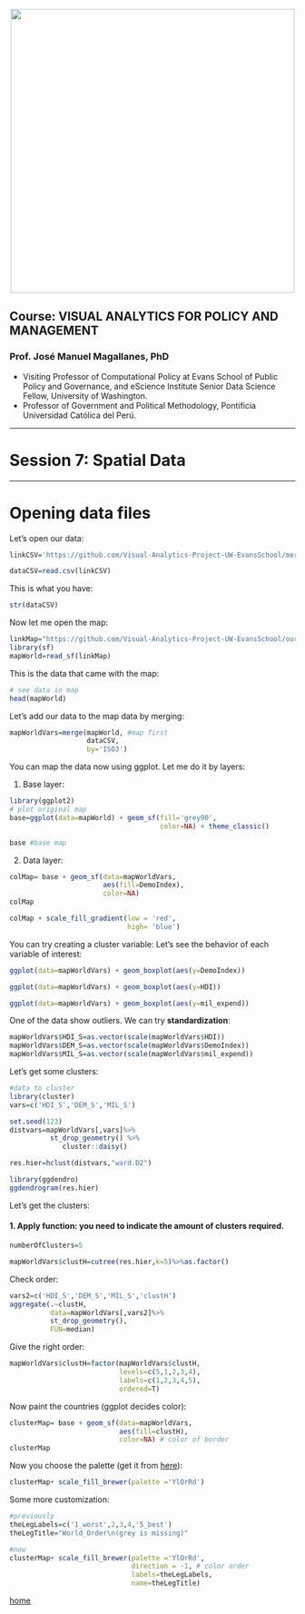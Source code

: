<br> 
<center><img src="http://i.imgur.com/sSaOozN.png" width="500"></center>


## Course: VISUAL ANALYTICS FOR POLICY AND MANAGEMENT

### Prof. José Manuel Magallanes, PhD 
* Visiting Professor of Computational Policy at Evans School of Public Policy and Governance, and eScience Institute Senior Data Science Fellow, University of Washington.
* Professor of Government and Political Methodology, Pontificia Universidad Católica del Perú. 


_____


# Session 7: Spatial Data
_____


<a id='open'></a>

# Opening data files

Let's open our data:
```r

linkCSV='https://github.com/Visual-Analytics-Project-UW-EvansSchool/mergedData/raw/main/merged_data.csv'

dataCSV=read.csv(linkCSV)
```

This is what you have:
```r
str(dataCSV)
```
Now let me open the map:


```r
linkMap="https://github.com/Visual-Analytics-Project-UW-EvansSchool/ourMap/raw/main/worldMap.geojson" # link desde github
library(sf)
mapWorld=read_sf(linkMap)
```
This is the data that came with the map:

```r
# see data in map
head(mapWorld)
```

Let's add our data to the map data by merging:

```r
mapWorldVars=merge(mapWorld, #map first
                   dataCSV, 
                   by='ISO3') 
```


You can map the data now using ggplot. Let me do it by layers:

1. Base layer: 

```r
library(ggplot2)
# plot original map
base=ggplot(data=mapWorld) + geom_sf(fill='grey90',
                                     color=NA) + theme_classic()

base #base map

```

2. Data layer:

```r
colMap= base + geom_sf(data=mapWorldVars,
                       aes(fill=DemoIndex),
                       color=NA)
colMap
```

```r
colMap + scale_fill_gradient(low = 'red',
                             high= 'blue')
```

You can try creating a cluster variable:
Let's see the behavior of each variable of interest:

```r
ggplot(data=mapWorldVars) + geom_boxplot(aes(y=DemoIndex))
```
```r
ggplot(data=mapWorldVars) + geom_boxplot(aes(y=HDI))
```

```r
ggplot(data=mapWorldVars) + geom_boxplot(aes(y=mil_expend))
```
One of the data show outliers. We can try **standardization**:

```r
mapWorldVars$HDI_S=as.vector(scale(mapWorldVars$HDI))
mapWorldVars$DEM_S=as.vector(scale(mapWorldVars$DemoIndex))
mapWorldVars$MIL_S=as.vector(scale(mapWorldVars$mil_expend))
```

Let's get some clusters:

```r
#data to cluster
library(cluster)
vars=c('HDI_S','DEM_S','MIL_S')

set.seed(123)
distvars=mapWorldVars[,vars]%>%
          st_drop_geometry() %>%
             cluster::daisy()

res.hier=hclust(distvars,"ward.D2")

library(ggdendro)
ggdendrogram(res.hier)

```

Let's get the clusters:


#### 1. Apply function: you need to indicate the amount of clusters required.

```r
numberOfClusters=5

mapWorldVars$clustH=cutree(res.hier,k=5)%>%as.factor()
```

Check order:

```r
vars2=c('HDI_S','DEM_S','MIL_S','clustH')
aggregate(.~clustH,
          data=mapWorldVars[,vars2]%>%
          st_drop_geometry(),
          FUN=median)
```

Give the right order:

```r
mapWorldVars$clustH=factor(mapWorldVars$clustH,
                           levels=c(5,1,2,3,4),
                           labels=c(1,2,3,4,5), 
                           ordered=T)
```


Now paint the countries (ggplot decides color):

```r
clusterMap= base + geom_sf(data=mapWorldVars,
                           aes(fill=clustH),
                           color=NA) # color of border
clusterMap 
```

Now you choose the palette (get it from [here](http://colorbrewer2.org/)):

```r
clusterMap+ scale_fill_brewer(palette ='YlOrRd')
```


Some more customization:

```r
#previously
theLegLabels=c('1_worst',2,3,4,'5_best')
theLegTitle="World_Order\n(grey is missing)"

#now
clusterMap+ scale_fill_brewer(palette ='YlOrRd',
                              direction = -1, # color order
                              labels=theLegLabels,
                              name=theLegTitle)
```


[home](#home)

